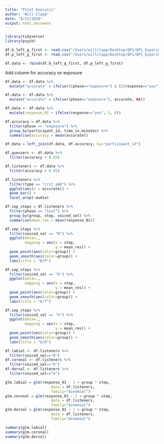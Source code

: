 ```yaml
---
title: "Pilot Analysis"
author: "Will Clapp"
date: "8/25/2020"
output: html_document
---
```


```r
library(tidyverse)
library(psych)
```


```r
df.b_left_g_first <- read.csv("/Users/willclapp/Desktop/QP1/QP1_Experiments/Exp_1/data/pilot/run-1-results.csv")
df.p_left_g_first <- read.csv("/Users/willclapp/Desktop/QP1/QP1_Experiments/Exp_1/data/pilot/run-2-results.csv")

df.data <- rbind(df.b_left_g_first, df.p_left_g_first)
```


Add column for accuracy on exposure
```r
df.data <- df.data %>% 
  mutate("accurate" = ifelse(((phase=="exposure") & (((response=="yes") & (correct=="yes")) | ((response=="no") & (correct=="no")))), 1, 0))

df.data <- df.data %>% 
  mutate("accurate" = ifelse((phase=="exposure"), accurate, NA))

```

```r
df.data <- df.data %>% 
  mutate(response_01 = ifelse(response=="yes", 1, 0))

```

```r
df.accuracy = df.data %>% 
  filter(phase == "exposure") %>% 
  group_by(participant_id, time_in_minutes) %>% 
  summarise(accuracy = mean(accurate))

df.data = left_join(df.data, df.accuracy, by="participant_id")

```



```r
df.guessers <- df.data %>% 
  filter(accuracy < 0.85)

df.listeners <- df.data %>% 
  filter(accuracy > 0.85)
```



```r
df.listeners %>%
  filter(type == "crit_amb") %>% 
  ggplot(aes(x = accurate)) +
  geom_bar() +
  facet_wrap(~audio)

```


```r
df.sep_steps = df.listeners %>% 
  filter(phase == "test") %>% 
  group_by(group, step, voiced_sel) %>% 
  summarise(mean_res = mean(response_01))


```


```r
df.sep_steps %>% 
  filter(voiced_sel == "B") %>% 
  ggplot(data=.,
         mapping = aes(x = step,
                       y = mean_res)) +
  geom_point(aes(color=group)) +
  geom_smooth(aes(color=group)) +
  labs(title = "B/P")

df.sep_steps %>% 
  filter(voiced_sel == "D") %>% 
  ggplot(data=.,
         mapping = aes(x = step,
                       y = mean_res)) +
  geom_point(aes(color=group)) +
  geom_smooth(aes(color=group)) +
  labs(title = "D/T")

df.sep_steps %>% 
  filter(voiced_sel == "G") %>% 
  ggplot(data=.,
         mapping = aes(x = step,
                       y = mean_res)) +
  geom_point(aes(color=group)) +
  geom_smooth(aes(color=group)) +
  labs(title = "G/K")


```



```r
df.labial <- df.listeners %>% 
  filter(voiced_sel=="B")
df.coronal <- df.listeners %>% 
  filter(voiced_sel=="D")
df.dorsal <- df.listeners %>% 
  filter(voiced_sel=="G")

glm.labial = glm(response_01 ~ 1 + group * step, 
                     data = df.listeners,
                     family="binomial")
glm.coronal = glm(response_01 ~ 1 + group * step, 
                     data = df.listeners,
                     family="binomial")
glm.dorsal = glm(response_01 ~ 1 + group * step, 
                     data = df.listeners,
                     family="binomial")

summary(glm.labial)
summary(glm.coronal)
summary(glm.dorsal)

```
